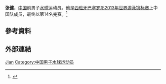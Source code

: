 {{Otheruses|other=名为张健的其他人物|张健}}
{{Infobox sportsperson
| name           = 张健
| image          = 
| caption        = 
| fullname       = 
| nickname       = 
| birth_date     = {{birth date and age|1988|6|23|df=yes}}
| birth_place    = 
| death_date     = 
| country        = {{CHN-1949}}
| death_place    = 
| height         = 
| weight         = 
| sport          = 水球
| <!-- Medal record -->
| show-medals      = 
| medaltemplates   = 
| updated        = {{date|2015-09-15}}
}}
'''张健'''{{BD|1988年|6月23日||}}，[[中国|中国]]前男子[[水球|水球]]运动员。他是[[西班牙|西班牙]][[巴塞罗那|巴塞罗那]][[2013年世界游泳锦标赛|2013年世界游泳锦标赛]]上中国队成员，最终以第14名完赛。<ref>{{cite news|title=BCN 2013 Chinese Men's Water Polo Team|url=http://waterpolo.sportresult.com/pdf/WCH2013/MCHN-R.pdf|publisher=Omega Timing|accessdate=16 September 2015|archive-date=2018-10-15|archive-url=https://web.archive.org/web/20181015055716/http://waterpolo.sportresult.com/pdf/WCH2013/MCHN-R.pdf}}</ref>

== 參考資料 ==
{{Reflist}}

== 外部連結 ==
{{Authority control}}
{{DEFAULTSORT:Zhang张}}

[[Category:张姓|Jian]]
[[Category:中国男子水球运动员|Category:中国男子水球运动员]]